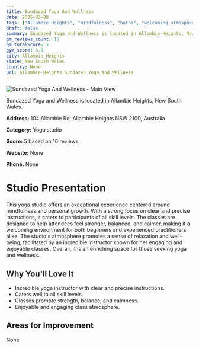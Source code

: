 ```yaml
---
title: Sundazed Yoga And Wellness
date: 2025-03-08
tags: ["Allambie Heights", "mindfulness", "hatha", "welcoming atmosphere", "Allambie Heights"]  
draft: false
summary: Sundazed Yoga and Wellness is located in Allambie Heights, New South Wales.
gm_reviews_count: 16
gm_totalScore: 5
gym_score: 3.9
city: Allambie_Heights
state: New South Wales
country: None
url: Allambie_Heights_Sundazed_Yoga_And_Wellness
---
```


<div className="aspect-[16/9] relative my-8">
  <img 
    src="https://streetviewpixels-pa.googleapis.com/v1/thumbnail?panoid=ySWjaRc8evNtUgDbs03KoQ&cb_client=search.gws-prod.gps&w=408&h=240&yaw=125.32703&pitch=0&thumbfov=100"
    alt="Sundazed Yoga And Wellness - Main View"
    className="object-cover absolute inset-0 w-full h-full rounded-lg"
  />
</div>

Sundazed Yoga and Wellness is located in Allambie Heights, New South Wales.

**Address:** 104 Allambie Rd, Allambie Heights NSW 2100, Australia

**Category:** Yoga studio

**Score:** 5 based on 16 reviews

**Website:** None

**Phone:** None

# Studio Presentation

This yoga studio offers an exceptional experience centered around mindfulness and personal growth. With a strong focus on clear and precise instructions, it caters to participants of all skill levels. The classes are designed to help attendees feel stronger, balanced, and calmer, making it a welcoming environment for both beginners and experienced practitioners alike.
The studio's atmosphere promotes a sense of relaxation and well-being, facilitated by an incredible instructor known for her engaging and enjoyable classes. Overall, it is an enriching space for those seeking yoga and wellness.

## Why You'll Love It

- Incredible yoga instructor with clear and precise instructions.
- Caters well to all skill levels.
- Classes promote strength, balance, and calmness.
- Enjoyable and engaging class atmosphere.

## Areas for Improvement

None

<div className="grid grid-cols-1 xl:grid-cols-2 gap-4 my-8">

</div>